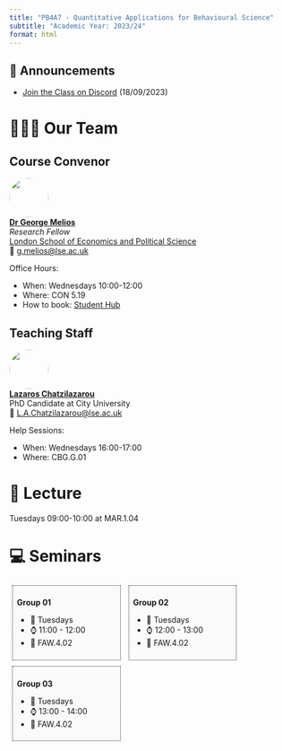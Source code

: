 ---
title: "PB4A7 - Quantitative Applications for Behavioural Science"
subtitle: "Academic Year: 2023/24"
format: html
---

::: {.callout-important collapse=false}
## 📢 Announcements



- [Join the Class on Discord](https://discord.gg/vGUmwDPx) (18/09/2023)

:::


# 🧑🏻‍🏫 Our Team

::: {.panel-tabset}
## Course Convenor


![](/figures/people/George.jpeg){fig-align="left" fig-alt="Photo of Dr. George Melios" style="object-fit: cover;width:5em;height:5em;border-radius: 50%;"}  
**[Dr George Melios](www.georgemelios.com)** <br/>
_Research Fellow_ <br/>
[London School of Economics and Political Science](#)</a><br/>
📧 [g.melios@lse.ac.uk](mailto:g.melios@lse.ac.uk)

Office Hours: 

- When: Wednesdays 10:00-12:00
- Where: CON 5.19
- How to book: [Student Hub](https://studenthub.lse.ac.uk/welcome)

## Teaching Staff

![](/figures/people/Lazaros.jpeg){fig-align="left" fig-alt="Photo of Lazaros Chatzilazarou" style="object-fit: cover;width:5em;height:5em;border-radius: 50%;"}  
**[Lazaros Chatzilazarou](#)** <br/>
PhD Candidate at City University <br> 
📧 [L.A.Chatzilazarou@lse.ac.uk](mailto:L.A.Chatzilazarou@lse.ac.uk)

Help Sessions: 

- When: Wednesdays 16:00-17:00
- Where: CBG.G.01

:::

# 📍 Lecture

Tuesdays 09:00-10:00 at MAR.1.04

# 💻 Seminars

::: {style="display:inline-block;width: 35%;border-style: dotted;border-width: 1px;border-color: &quot;#fefefe&quot;; margin:1%;padding:1.5%;background-color:#fafafa"}
**Group 01**

- 📆 Tuesdays
- ⌚ 11:00 - 12:00
- 📍 FAW.4.02	
:::

::: {style="display:inline-block;width: 35%;border-style: dotted;border-width: 1px;border-color: &quot;#fefefe&quot;; margin:1%;padding:1.5%;background-color:#fafafa"}
**Group 02**

            
- 📆 Tuesdays
- ⌚ 12:00 - 13:00
- 📍 FAW.4.02	
          
:::

::: {style="display:inline-block;width: 35%;border-style: dotted;border-width: 1px;border-color: &quot;#fefefe&quot;; margin:1%;padding:1.5%;background-color:#fafafa"}
**Group 03**

- 📆 Tuesdays
- ⌚ 13:00 - 14:00
- 📍 FAW.4.02	
:::

